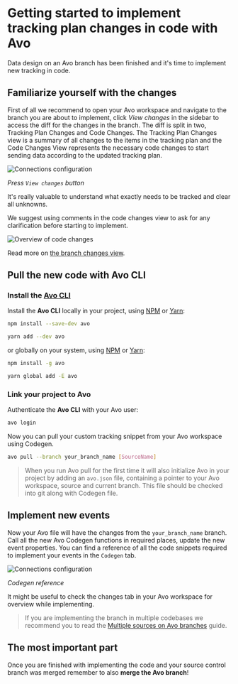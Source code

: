 # Getting started to implement tracking plan changes in code with Avo

Data design on an Avo branch has been finished and it's time to implement new tracking in code.

## Familiarize yourself with the changes

First of all we recommend to open your Avo workspace and navigate to the branch you are about to implement, click *View changes* in the sidebar to access the diff for the changes in the branch. The diff is split in two, Tracking Plan Changes and Code Changes. The Tracking Plan Changes view is a summary of all changes to the items in the tracking plan and the Code Changes View represents the necessary code changes to start sending data according to the updated tracking plan.

![Connections configuration](/images/implement/branch-changes-view-button-1.png)

*Press `View changes` button*

It's really valuable to understand what exactly needs to be tracked and clear all
unknowns.

We suggest using comments in the code changes view to ask for any clarification before starting to implement. 

![Overview of code changes](/images/code-changes/code-changes.png)

Read more on [the branch changes view](/data-design/branches/code-changes).

## Pull the new code with Avo CLI

### Install the [Avo CLI](https://www.npmjs.com/package/avo)

Install the **Avo CLI** locally in your project, using [NPM](https://www.npmjs.com/get-npm) or [Yarn](https://classic.yarnpkg.com/en/docs/install):

```bash
npm install --save-dev avo
```

```bash
yarn add --dev avo
```

or globally on your system, using [NPM](https://www.npmjs.com/get-npm) or [Yarn](https://classic.yarnpkg.com/en/docs/install):

```bash
npm install -g avo
```

```bash
yarn global add -E avo
```

### Link your project to Avo

Authenticate the **Avo CLI** with your Avo user:

```bash
avo login
```

Now you can pull your custom tracking snippet from your Avo workspace using Codegen.

```bash
avo pull --branch your_branch_name [SourceName]
```

> When you run Avo pull for the first time it will also initialize Avo in your project by adding an `avo.json` file, containing a pointer to your Avo workspace, source and current branch. This file should be checked into git along with Codegen file.

## Implement new events

Now your Avo file will have the changes from the `your_branch_name` branch. Call all the new Avo Codegen functions in required places, update the new event properties. You can find a reference of all the code snippets required to implement your events in the `Codegen` tab.

![Connections configuration](/images/workspace/nav-functions.png)

*Codegen reference*

It might be useful to check the changes tab in your Avo workspace for overview while implementing.

> If you are implementing the branch in multiple codebases we recommend you to read the [Multiple sources on Avo branches](/data-design/multiple-sources-on-avo-branches) guide.

## The most important part

Once you are finished with implementing the code and your source control branch was merged remember to also **merge the Avo branch**!
